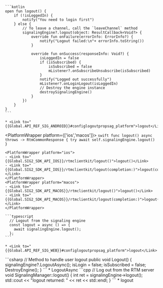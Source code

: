 <PlatformWrapper platform='android'>

    ```kotlin
    open fun logout() {
        if (!isLoggedIn) {
            notify("You need to login first")
        } else {
            // To leave a channel, call the `leaveChannel` method
            signalingEngine?.logout(object: ResultCallback<Void?> {
                override fun onFailure(errorInfo: ErrorInfo?) {
                    notify("Logout failed:\n"+ errorInfo.toString())
                }

                override fun onSuccess(responseInfo: Void?) {
                    isLoggedIn = false
                    if (isSubscribed) {
                        isSubscribed = false
                        mListener?.onSubscribeUnsubscribe(isSubscribed)
                    }
                    notify("Logged out successfully")
                    mListener?.onLoginLogout(isLoggedIn)
                    // Destroy the engine instance
                    destroySignalingEngine()
                }
            })
        }
    }
    ```

    * <Link to="{{Global.API_REF_SIG_ANDROID}}#configlogoutpropsag_platform">logout</Link>
</PlatformWrapper>

<PlatformWrapper platform={['ios','macos']}>
    ```swift
    func logout() async throws -> RtmCommonResponse {
        try await self.signalingEngine.logout()
    }
    ```

    <PlatformWrapper platform="ios">
    - <Link to="{{Global.SIG2_SDK_API_IOS}}/rtmclientkit/logout()">logout()</Link>
    - <Link to="{{Global.SIG2_SDK_API_IOS}}/rtmclientkit/logout(completion:)">logout(completion:)</Link>
    </PlatformWrapper>
    <PlatformWrapper platform="macos">
    - <Link to="{{Global.SIG2_SDK_API_MACOS}}/rtmclientkit/logout()">logout()</Link>
    - <Link to="{{Global.SIG2_SDK_API_MACOS}}/rtmclientkit/logout(completion:)">logout(completion:)</Link>
    </PlatformWrapper>
</PlatformWrapper>

<PlatformWrapper platform = 'web'>

    ```typescript
      // Logout from the signaling engine
      const logout = async () => {
        await signalingEngine.logout();
      };
    ```

    * <Link to="{{Global.API_REF_SIG_WEB}}#configlogoutpropsag_platform">logout</Link>
</PlatformWrapper>
<PlatformWrapper platform='unity'>
    ```csharp
    // Method to handle user logout
    public void Logout()
    {
        signalingEngine?.LogoutAsync();
        isLogin = false;
        isSubscribed = false;
        DestroyEngine();
    }
    ```
    * <Link to="{{Global.API_REF_SIG_UNITY}}#configlogoutpropsag_platform">LogoutAsync</Link>

</PlatformWrapper>
<PlatformWrapper platform='linux-cpp'>
    ```cpp
    // Log out from the RTM server
    void SignalingManager::logout()
    {
        int ret = signalingEngine->logout();
        std::cout << "logout returned:  " << ret << std::endl;
    }
    ```
    * <Link to="{{Global.API_REF_SIG_LNX_CPP}}#configlogoutpropsag_platform">logout</Link>

</PlatformWrapper>

